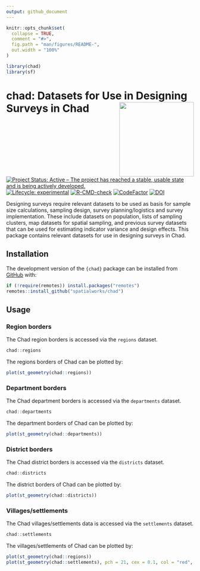 ```yaml
---
output: github_document
---
```


<!-- README.md is generated from README.Rmd. Please edit that file -->

```r
knitr::opts_chunk$set(
  collapse = TRUE,
  comment = "#>",
  fig.path = "man/figures/README-",
  out.width = "100%"
)

library(chad)
library(sf)
```

# chad: Datasets for Use in Designing Surveys in Chad <img src="man/figures/logo.svg" width="200px" align="right" />

<!-- badges: start -->
[![Project Status: Active – The project has reached a stable, usable state and is being actively developed.](https://www.repostatus.org/badges/latest/active.svg)](https://www.repostatus.org/#active)
[![Lifecycle: experimental](https://img.shields.io/badge/lifecycle-experimental-orange.svg)](https://lifecycle.r-lib.org/articles/stages.html#experimental)
[![R-CMD-check](https://github.com/spatialworks/chad/workflows/R-CMD-check/badge.svg)](https://github.com/spatialworks/chad/actions)
[![CodeFactor](https://www.codefactor.io/repository/github/spatialworks/chad/badge)](https://www.codefactor.io/repository/github/spatialworks/chad)
[![DOI](https://zenodo.org/badge/417356740.svg)](https://zenodo.org/badge/latestdoi/417356740)
<!-- badges: end -->

Designing surveys require relevant datasets to be used as basis for sample size calculations, sampling design, survey planning/logistics and survey implementation. These include datasets on population, lists of sampling clusters, map datasets for spatial sampling, and previous survey datasets that can be used for estimating indicator variance and design effects. This package contains relevant datasets for use in designing surveys in Chad.

## Installation

The development version of the `{chad}` package can be installed from [GitHub](https://github.com/) with:

``` r
if (!require(remotes)) install.packages("remotes")
remotes::install_github("spatialworks/chad")
```

## Usage

### Region borders

The Chad region borders is accessed via the `regions` dataset.

```r
chad::regions
```

The regions borders of Chad can be plotted by:

```r
plot(st_geometry(chad::regions))
```

### Department borders

The Chad department borders is accessed via the `departments` dataset.

```r
chad::departments
```

The department borders of Chad can be plotted by:

```r
plot(st_geometry(chad::departments))
```

### District borders

The Chad district borders is accessed via the `districts` dataset.

```r
chad::districts
```

The district borders of Chad can be plotted by:

```r
plot(st_geometry(chad::districts))
```

### Villages/settlements

The Chad villages/settlements data is accessed via the `settlements` dataset.

```r
chad::settlements
```

The villages/settlements of Chad can be plotted by:

```r
plot(st_geometry(chad::regions))
plot(st_geometry(chad::settlements), pch = 21, cex = 0.1, col = "red", add = TRUE)
```
